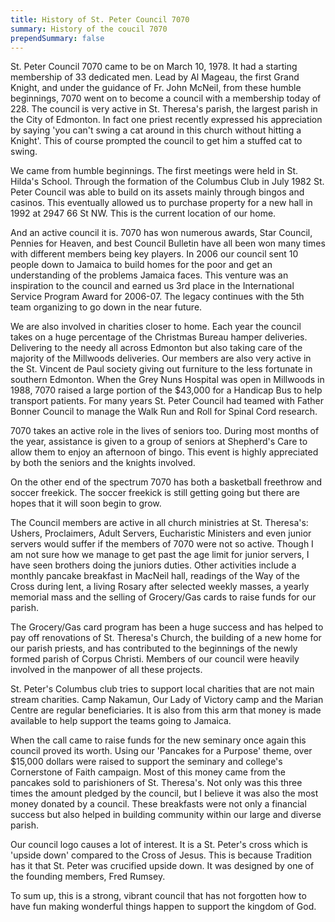 ---
title: History of St. Peter Council 7070
summary: History of the coucil 7070
prependSummary: false
---



St. Peter Council 7070 came to be on March 10, 1978. It had a starting membership of
33 dedicated men. Lead by Al Mageau, the first Grand Knight, and under the guidance
of Fr. John McNeil, from these humble beginnings, 7070 went on to become a council
with a membership today of 228. The council is very active in St. Theresa's parish,
the largest parish in the City of Edmonton. In fact one priest recently expressed
his appreciation by saying 'you can't swing a cat around in this church without
hitting a Knight'. This of course prompted the council to get him a stuffed cat to
swing.

We came from humble beginnings. The first meetings were held in St. Hilda's School.
Through the formation of the Columbus Club in July 1982 St. Peter Council was able
to build on its assets mainly through bingos and casinos. This eventually allowed
us to purchase property for a new hall in 1992 at 2947 66 St NW. This is the current
location of our home.

And an active council it is. 7070 has won numerous awards, Star Council, Pennies for
Heaven, and best Council Bulletin have all been won many times with different
members being key players. In 2006 our council sent 10 people down to Jamaica
to build homes for the poor and get an understanding of the problems Jamaica faces.
This venture was an inspiration to the council and earned us 3rd place in the
International Service Program Award for 2006-07. The legacy continues with the
5th team organizing to go down in the near future.

We are also involved in charities closer to home. Each year the council takes on
a huge percentage of the Christmas Bureau hamper deliveries. Delivering to the needy
all across Edmonton but also taking care of the majority of the Millwoods deliveries.
Our members are also very active in the St. Vincent de Paul society giving out
furniture to the less fortunate in southern Edmonton. When the Grey Nuns Hospital
was open in Millwoods in 1988, 7070 raised a large portion of the $43,000 for a
Handicap Bus to help transport patients. For many years St. Peter Council had teamed
with Father Bonner Council to manage the Walk Run and Roll for Spinal Cord research.

7070 takes an active role in the lives of seniors too. During most months of the
year, assistance is given to a group of seniors at Shepherd's Care to allow them
to enjoy an afternoon of bingo. This event is highly appreciated by both the seniors
and the knights involved.

On the other end of the spectrum 7070 has both a basketball freethrow and soccer
freekick. The soccer freekick is still getting going but there are hopes that it
will soon begin to grow.

The Council members are active in all church ministries at St. Theresa's: Ushers,
Proclaimers, Adult Servers, Eucharistic Ministers and even junior servers would
suffer if the members of 7070 were not so active. Though I am not sure how we manage
to get past the age limit for junior servers, I have seen brothers doing the juniors
duties. Other activities include a monthly pancake breakfast in MacNeil hall,
readings of the Way of the Cross during lent, a living Rosary after selected weekly
masses, a yearly memorial mass and the selling of Grocery/Gas cards to raise funds
for our parish.

The Grocery/Gas card program has been a huge success and has helped to pay off
renovations of St. Theresa's Church, the building of a new home for our parish
priests, and has contributed to the beginnings of the newly formed parish of
Corpus Christi. Members of our council were heavily involved in the manpower of
all these projects.

St. Peter's Columbus club tries to support local charities that are not main stream
charities. Camp Nakamun, Our Lady of Victory camp and the Marian Centre are regular
beneficiaries. It is also from this arm that money is made available to help support
the teams going to Jamaica.

When the call came to raise funds for the new seminary once again this council
proved its worth. Using our 'Pancakes for a Purpose' theme, over $15,000 dollars
were raised to support the seminary and college's Cornerstone of Faith campaign.
Most of this money came from the pancakes sold to parishioners of St. Theresa's.
Not only was this three times the amount pledged by the council, but I believe it
was also the most money donated by a council. These breakfasts were not only a
financial success but also helped in building community within our large and
diverse parish.

Our council logo causes a lot of interest. It is a St. Peter's cross which is
'upside down' compared to the Cross of Jesus. This is because Tradition has it
that St. Peter was crucified upside down. It was designed by one of the founding
members, Fred Rumsey.

To sum up, this is a strong, vibrant council that has not forgotten how to have
fun making wonderful things happen to support the kingdom of God.
